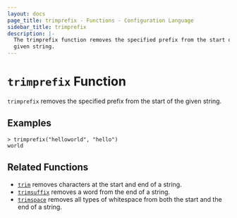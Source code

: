 ```yaml
---
layout: docs
page_title: trimprefix - Functions - Configuration Language
sidebar_title: trimprefix
description: |-
  The trimprefix function removes the specified prefix from the start of a
  given string.
---
```


# `trimprefix` Function

`trimprefix` removes the specified prefix from the start of the given string.

## Examples

```shell-session
> trimprefix("helloworld", "hello")
world
```

## Related Functions

- [`trim`](/docs/from-1.5/functions/string/trim) removes characters at the start and end of a string.
- [`trimsuffix`](/docs/from-1.5/functions/string/trimsuffix) removes a word from the end of a string.
- [`trimspace`](/docs/from-1.5/functions/string/trimspace) removes all types of whitespace from
  both the start and the end of a string.
